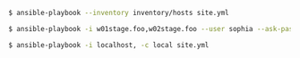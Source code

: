 <CodeSurferLayout>


```bash title="Defining inventory from command line"
$ ansible-playbook --inventory inventory/hosts site.yml

$ ansible-playbook -i w01stage.foo,w02stage.foo --user sophia --ask-pass

$ ansible-playbook -i localhost, -c local site.yml
```

```diff 1[20:99] subtitle="Set inventory file"
```

```diff 3[20:22] subtitle="shortcut"
```

```diff 3[23:48] subtitle="list of hosts, instead of file"
```

```diff 3[49:62] subtitle="user for connection"
```

```diff 3[63:99] subtitle="ask for password (if you do not have keys already)"
```

```diff 5[20:33] subtitle="It is still a list of hosts, with the comma"
```

```diff 5[34:41] subtitle="Provision the control system"
```

</CodeSurferLayout>
